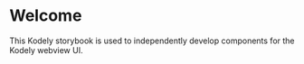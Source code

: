 
<Meta title="Welcome" />

# Welcome

This Kodely storybook is used to independently develop components for the Kodely webview UI.
